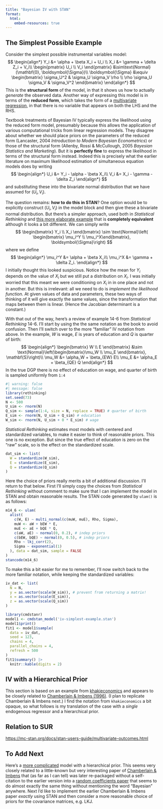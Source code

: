 ```yaml
---
title: "Bayesian IV with STAN"
format: 
  html:
    embed-resources: true
---
```


## The Simplest Possible Example

Consider the simplest possible instrumental variables model:
$$
\begin{align*}
Y_i &= \alpha + \beta X_i + U_i \\
X_i &= \gamma + \delta Z_i + V_i\\
\begin{pmatrix}
U_i \\ V_i
\end{pmatrix} &\sim\text{Normal}(\mathbf{0}, \boldsymbol{\Sigma})\\
\boldsymbol{\Sigma} &\equiv 
\begin{bmatrix}
\sigma_U^2 & \sigma_U \sigma_V \rho \\
\rho \sigma_U \sigma_V & \sigma_V^2
\end{bmatrix}
\end{align*}
$$
This is the **structural form** of the model, in that it shows us how to actually *generate* the observed data. Another way of expressing this model is in terms of the **reduced form**, which takes the form of a [multivariate regression](https://mc-stan.org/docs/stan-users-guide/multivariate-outcomes.html), in that there is no variable that appears on both the LHS and the RHS. 

<!--To obtain it, we substitute the expression for $X_i$ into the equation for $Y_i$ as follows:
$$
\begin{align*}
Y_i &= \alpha + \beta (\gamma + \delta Z_i + V_i) + U_i \\
&= (\alpha + \beta\gamma) + \beta \delta Z_i + (\beta V_i + U_i).
\end{align*}
$$
Defining $W_i \equiv \beta V_i + U_i$, we have the following pair of equations:
$$
\begin{align*}
Y_i &= (\alpha + \beta\gamma) + \beta \delta Z_i + W_i\\
X_i &= \gamma + \delta Z_i + V_i
\end{align*}
$$
Now, since,
$$
\begin{bmatrix}
W_i \\ V_i
\end{bmatrix} =
\begin{bmatrix}
1 & \beta \\
0 & 1
\end{bmatrix} 
\begin{bmatrix}
U_i \\ V_i
\end{bmatrix} = \mathbf{M} \begin{bmatrix} U_i \\ V_i \end{bmatrix}
$$
it follows that $(W_i, V_i)$ are also jointly normal with
$$
\begin{bmatrix}
W_i \\ V_i 
\end{bmatrix} \sim \text{Normal}(\mathbf{0}, \boldsymbol{\Xi}), \quad
\boldsymbol{\Xi} \equiv \mathbf{M} \boldsymbol{\Sigma} \mathbf{M}'.
$$
-->

Textbook treatments of Bayesian IV typically express the likelihood using the reduced form model, presumably because this allows the application of various computational tricks from linear regression models. They disagree about whether we should place priors on the parameters of the reduced form (Lancaster, 2004 *Introduction to Modern Bayesian Econometrics*) or those of the structural form (Allenby, Rossi & McCullough, 2005 *Bayesian Statistics and Marketing*). But it is **perfectly fine** to express the likelihood in terms of the structural form instead. Indeed this is precisely what the earlier literature on maximum likelihood estimation of simultaneous equation models does by writing
$$
\begin{align*}
U_i &= Y_i - \alpha - \beta X_i\\
V_i &= X_i - \gamma - \delta Z_i 
\end{align*}
$$
and substituting these into the bivariate normal distribution that we have assumed for $(U_i, V_i)$. 

The question remains: **how to do this in STAN**? One option would be to explicitly construct $(U_i, V_i)$ in the model block and then give these a bivariate normal distribution. But there's a simpler approach, used both in *Statistical Rethinking* and [this more elaborate example](https://khakieconomics.github.io/2017/11/26/Bayesian_iv.html) that is **completely equivalent** although it looks a bit different. We can simply write
$$
\begin{bmatrix}
Y_i \\ X_i
\end{bmatrix} \sim \text{Normal}\left( \begin{bmatrix} \mu_i^Y \\ \mu_i^X\end{bmatrix}, \boldsymbol{\Sigma}\right)
$$
where we define
$$
\begin{align*}
\mu_i^Y &= \alpha + \beta X_i\\
\mu_i^X &= \gamma + \delta Z_i.
\end{align*}
$$
I initially thought this looked suspicious. Notice how the mean for $Y_i$ depends on the value of $X_i$ but we still put a distribution on $X_i$. I was initially worried that this meant we were conditioning on $X_i$ in in one place and not in another. But this is irrelevant: all we need to do is *implement the likelihood function*. At given values of data and parameters, these two ways of thinking of it will give exactly the same values, since the transformation that maps between them is linear. (Hence the Jacobian determinant is a constant.)

With that out of the way, here's a review of example 14-6 from *Statistical Rethinking* 14-6. I'll start by using the the same notation as the book to avoid confusion. Then I'll switch over to the more "familiar" IV notation from above. In the example, $W$ is wage, $E$ is years of education and $Q$ is quarter of birth:
$$
\begin{align*}
\begin{bmatrix}
W \\ E
\end{bmatrix} &\sim \text{Normal}\left(\begin{bmatrix}\mu_W \\ \mu_E \end{bmatrix}, \mathbf{S}\right)\\
\mu_W &= \alpha_W + \beta_{EW} E\\
\mu_E &= \alpha_E + \beta_{QE} Q
\end{align*}
$$
In the true DGP there is no effect of education on wage, and quarter of birth is sampled uniformly from `1:4`
```r
#| warning: false
#| message: false
library(rethinking)
set.seed(73)
N <- 500
U_sim <- rnorm(N)
Q_sim <- sample(1:4, size = N, replace = TRUE) # quarter of birth
E_sim <- rnorm(N, U_sim + Q_sim) # education
W_sim <- rnorm(N, U_sim + 0 * E_sim) # wage
```

*Statistical Rethinking* estimates most models with centered and standardized variables, to make it easier to think of reasonable priors. This one is no exception. But since the true effect of education is zero on the "raw" scale, so is the effect on the standardized scale. 
```r
dat_sim <- list(
  W = standardize(W_sim), 
  E = standardize(E_sim),
  Q = standardize(Q_sim)
)
```
Here the choice of priors really merits a bit of additional discussion. I'll return to that below. First I'll simply copy the choices from *Statistical Rethinking* without comment to make sure that I can implement the model in STAN and obtain reasonable results. The STAN code generated by `ulam()` is as follows:
```r
m14_6 <- ulam(
  alist(
    c(W, E) ~ multi_normal(c(muW, muE), Rho, Sigma),
    muW <- aW + bEW * E,
    muE <- aE + bQE * Q, 
    c(aW, aE) ~ normal(0, 0.2), # indep priors
    c(bEW, bQE) ~ normal(0, 0.5), # indep priors
    Rho ~ lkj_corr(2), 
    Sigma ~ exponential(1)
  ), data = dat_sim, sample = FALSE
)
stancode(m14_6)
```

To make this a bit easier for me to remember, I'll now switch back to the more familiar notation, while keeping the standardized variables:
```r
iv_dat <- list(
  N = N,
  y = as.vector(scale(W_sim)), # prevent from returning a matrix!
  x = as.vector(scale(E_sim)),
  z = as.vector(scale(Q_sim))
)
```


```r
library(cmdstanr)
model1 <- cmdstan_model('iv-simplest-example.stan')
model1$print()
fit1 <- model1$sample(
  data = iv_dat,
  seed = 123,
  chains = 4,
  parallel_chains = 4,
  refresh = 500
)
fit1$summary() |> 
  knitr::kable(digits = 2)
```
## IV with a Hierarchical Prior

This section is based on an example from [khakieconomics](https://khakieconomics.github.io/2017/11/26/Bayesian_iv.html) and appears to be closely related to [Chamberlain & Imbens (1996)](https://www.nber.org/papers/t0204). 
(I plan to replicate Chamberlain & Imbens next.)
I find the notation from `khakieconomics` a bit opaque, so what follows is my translation of the case with a *single* endogenous regressor and a hierarchical prior.




## Relation to SUR 
<https://mc-stan.org/docs/stan-users-guide/multivariate-outcomes.html>

## To Add Next
Here's a [more complicated](https://khakieconomics.github.io/2017/11/26/Bayesian_iv.html) model with a hierarchical prior. This seems very closely related to a little-known but very interesting paper of [Chamberlain & Imbens](https://www.nber.org/papers/t0204) that (as far as I can tell) was later re-packaged without a self-citation to the earlier version into a [random coefficients paper](https://doi.org/10.1111/j.1468-0262.2004.00485.x) that seems to do almost exactly the same thing without mentioning the word "Bayesian" anywhere. Next I'd like to implement the earlier Chamberlain & Imbens paper *exactly* using STAN and then consider a more reasonable choice of priors for the covariance matrices, e.g. LKJ.